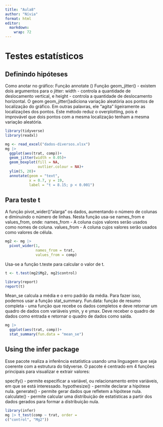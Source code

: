 ```yaml
---
title: "Aula8"
author: "Nívia"
format: html
editor: 
  markdown: 
    wrap: 72
---
```


# Testes estatísticos

## Definindo hipóteses

Como anotar no gráfico: Função annotate () Função geom_jitter() -
existem dois argumentos para o jitter: width - controla a quantidade de
deslocamento vertical, e height - controla a quantidade de deslocamento
horizontal. O geom geom_jitter()adiciona variação aleatória aos pontos
de localização do gráfico. Em outras palavras, ele "agita" ligeiramente
as localizações dos pontos. Este método reduz o overplotting, pois é
improvável que dois pontos com a mesma localização tenham a mesma
variação aleatória.

```r
library(tidyverse)
library(readxl)

mg <- read_excel("dados-diversos.xlsx")
mg |>
  ggplot(aes(trat, comp))+
  geom_jitter(width = 0.05)+
  geom_boxplot(fill = NA,
               outlier.colour = NA)+
  ylim(5, 20)+
  annotate(geom = "text",
           x = 0.7, y = 19,
           label = "t = 8.15; p < 0.001")

```

## Para teste t

A função pivot_wider()"alarga" os dados, aumentando o número de colunas
e diminuindo o número de linhas. Nesta função usa-se names_from e
values_from, onde: names_from - A coluna cujos valores serão usados como
nomes de coluna. values_from - A coluna cujos valores serão usados como
valores de célula.

```r
mg2 <- mg |> 
  pivot_wider(1,
              names_from = trat,
              values_from = comp)
```

Usa-se a função t.teste para calcular o valor de t.

```r
t <- t.test(mg2$Mg2, mg2$control)

library(report)
report(t)
```

Mean_se calcula a média e o erro padrão da média. Para fazer isso,
podemos usar a função stat_summary. Fun.data: função de resumo
completa - uma função que recebe os dados completos e deve retornar um
quadro de dados com variáveis ymin, y e ymax. Deve receber o quadro de
dados como entrada e retornar o quadro de dados como saída.

```r
mg |>
  ggplot(aes(trat, comp))+
  stat_summary(fun.data = "mean_se")
```

## Using the infer package

Esse pacote realiza a inferência estatística usando uma linguagem que
seja coerente com a estrutura do tidyverse. O pacote é centrado em 4
funções principais para visualizar e extrair valores:

specify() - permite especificar a variável, ou relacionamento entre
variáveis, em que se está interessado. hypothesize() - permite declarar
a hipótese nula. generate() - permite gerar dados que refletem a
hipótese nula. calculate() - permite calcular uma distribuição de
estatísticas a partir dos dados gerados para formar a distribuição nula.


```r
library(infer) 
mg |> t_test(comp ~ trat, order =
c("control", "Mg2"))
```

